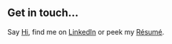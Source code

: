 ## Get in touch…

Say [Hi](mike@gmail.com), find me on [LinkedIn](https://www.linkedin.com/in/mvardy/) or peek my [Résumé](http://bit.ly/mikevs-resume).
